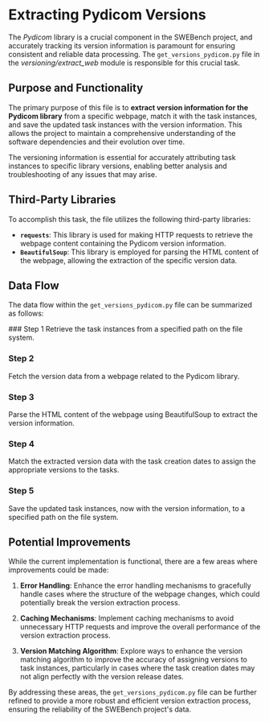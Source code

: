 
# Extracting Pydicom Versions

The *Pydicom* library is a crucial component in the SWEBench project, and accurately tracking its version information is paramount for ensuring consistent and reliable data processing. The `get_versions_pydicom.py` file in the *versioning/extract_web* module is responsible for this crucial task.

## Purpose and Functionality

The primary purpose of this file is to **extract version information for the Pydicom library** from a specific webpage, match it with the task instances, and save the updated task instances with the version information. This allows the project to maintain a comprehensive understanding of the software dependencies and their evolution over time.

<Callout type="info">
The versioning information is essential for accurately attributing task instances to specific library versions, enabling better analysis and troubleshooting of any issues that may arise.
</Callout>

## Third-Party Libraries

To accomplish this task, the file utilizes the following third-party libraries:

- **`requests`**: This library is used for making HTTP requests to retrieve the webpage content containing the Pydicom version information.
- **`BeautifulSoup`**: This library is employed for parsing the HTML content of the webpage, allowing the extraction of the specific version data.

## Data Flow

The data flow within the `get_versions_pydicom.py` file can be summarized as follows:

<Steps>
### Step 1
Retrieve the task instances from a specified path on the file system.

### Step 2
Fetch the version data from a webpage related to the Pydicom library.

### Step 3
Parse the HTML content of the webpage using BeautifulSoup to extract the version information.

### Step 4
Match the extracted version data with the task creation dates to assign the appropriate versions to the tasks.

### Step 5
Save the updated task instances, now with the version information, to a specified path on the file system.
</Steps>

## Potential Improvements

While the current implementation is functional, there are a few areas where improvements could be made:

1. **Error Handling**: Enhance the error handling mechanisms to gracefully handle cases where the structure of the webpage changes, which could potentially break the version extraction process.

2. **Caching Mechanisms**: Implement caching mechanisms to avoid unnecessary HTTP requests and improve the overall performance of the version extraction process.

3. **Version Matching Algorithm**: Explore ways to enhance the version matching algorithm to improve the accuracy of assigning versions to task instances, particularly in cases where the task creation dates may not align perfectly with the version release dates.

By addressing these areas, the `get_versions_pydicom.py` file can be further refined to provide a more robust and efficient version extraction process, ensuring the reliability of the SWEBench project's data.